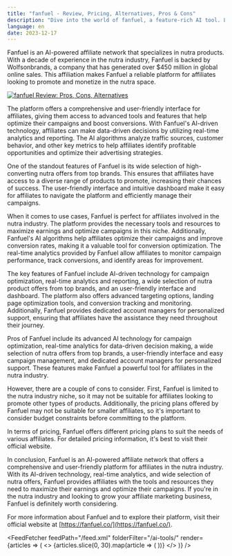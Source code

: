 ```yaml
---
title: "fanfuel - Review, Pricing, Alternatives, Pros & Cons"
description: "Dive into the world of fanfuel, a feature-rich AI tool. Learn about its features, pricing, and how it's making an impact. Don't miss out!"
language: en
date: 2023-12-17
---
```

        
Fanfuel is an AI-powered affiliate network that specializes in nutra products. With a decade of experience in the nutra industry, Fanfuel is backed by Wolfsonbrands, a company that has generated over $450 million in global online sales. This affiliation makes Fanfuel a reliable platform for affiliates looking to promote and monetize in the nutra space.


<BlogHeader />


[![fanfuel Review: Pros, Cons, Alternatives](/ai-tools/fanfuel.png)](https://fanfuel.co/)



The platform offers a comprehensive and user-friendly interface for affiliates, giving them access to advanced tools and features that help optimize their campaigns and boost conversions. With Fanfuel's AI-driven technology, affiliates can make data-driven decisions by utilizing real-time analytics and reporting. The AI algorithms analyze traffic sources, customer behavior, and other key metrics to help affiliates identify profitable opportunities and optimize their advertising strategies.

One of the standout features of Fanfuel is its wide selection of high-converting nutra offers from top brands. This ensures that affiliates have access to a diverse range of products to promote, increasing their chances of success. The user-friendly interface and intuitive dashboard make it easy for affiliates to navigate the platform and efficiently manage their campaigns.

When it comes to use cases, Fanfuel is perfect for affiliates involved in the nutra industry. The platform provides the necessary tools and resources to maximize earnings and optimize campaigns in this niche. Additionally, Fanfuel's AI algorithms help affiliates optimize their campaigns and improve conversion rates, making it a valuable tool for conversion optimization. The real-time analytics provided by Fanfuel allow affiliates to monitor campaign performance, track conversions, and identify areas for improvement.

The key features of Fanfuel include AI-driven technology for campaign optimization, real-time analytics and reporting, a wide selection of nutra product offers from top brands, and an user-friendly interface and dashboard. The platform also offers advanced targeting options, landing page optimization tools, and conversion tracking and monitoring. Additionally, Fanfuel provides dedicated account managers for personalized support, ensuring that affiliates have the assistance they need throughout their journey.

Pros of Fanfuel include its advanced AI technology for campaign optimization, real-time analytics for data-driven decision making, a wide selection of nutra offers from top brands, a user-friendly interface and easy campaign management, and dedicated account managers for personalized support. These features make Fanfuel a powerful tool for affiliates in the nutra industry.

However, there are a couple of cons to consider. First, Fanfuel is limited to the nutra industry niche, so it may not be suitable for affiliates looking to promote other types of products. Additionally, the pricing plans offered by Fanfuel may not be suitable for smaller affiliates, so it's important to consider budget constraints before committing to the platform.

In terms of pricing, Fanfuel offers different pricing plans to suit the needs of various affiliates. For detailed pricing information, it's best to visit their official website.

In conclusion, Fanfuel is an AI-powered affiliate network that offers a comprehensive and user-friendly platform for affiliates in the nutra industry. With its AI-driven technology, real-time analytics, and wide selection of nutra offers, Fanfuel provides affiliates with the tools and resources they need to maximize their earnings and optimize their campaigns. If you're in the nutra industry and looking to grow your affiliate marketing business, Fanfuel is definitely worth considering.

For more information about Fanfuel and to explore their platform, visit their official website at [https://fanfuel.co/](https://fanfuel.co/).


<AdComponent />


<FeedFetcher feedPath="/feed.xml" folderFilter="/ai-tools/" render={articles => (
    <>
        <Cards>
            {articles.slice(0, 30).map(article => (
                <Card key={article.link} title={article.title} href={article.link} />
            ))}
        </Cards>
    </>
)} />

